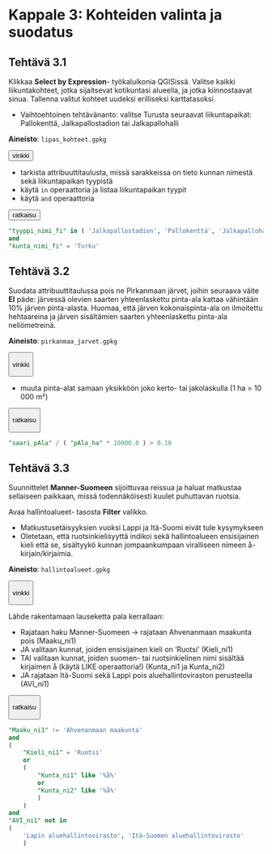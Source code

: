 # Kappale 3: Kohteiden valinta ja suodatus

## Tehtävä 3.1

Klikkaa **Select by Expression**- työkaluikonia QGISissä. Valitse kaikki liikuntakohteet, jotka sijaitsevat kotikuntasi alueella, ja jotka kiinnostaavat sinua. Tallenna valitut kohteet uudeksi erilliseksi karttatasoksi.

-   Vaihtoehtoinen tehtävänanto: valitse Turusta seuraavat liikuntapaikat: Pallokenttä, Jalkapallostadion tai Jalkapallohalli

**Aineisto**: `lipas_kohteet.gpkg`

<button onclick="toggleAnswer(this)" class="btn answer_btn">vinkki</button>

::: hidden-box
-   tarkista attribuuttitaulusta, missä sarakkeissa on tieto kunnan nimestä sekä liikuntapaikan tyypistä
-   käytä `in` operaattoria ja listaa liikuntapaikan tyypit
-   käytä `and` operaattoria
:::

<button onclick="toggleAnswer(this)" class="btn answer_btn">ratkaisu</button>

::: hidden-box
::: code-box
``` sql
"tyyppi_nimi_fi" in ( 'Jalkapallostadion', 'Pallokenttä', 'Jalkapallohalli' )
and
"kunta_nimi_fi" = 'Turku'
```
:::
:::

## Tehtävä 3.2

Suodata attribuuttitaulussa pois ne Pirkanmaan järvet, joihin seuraava väite **EI** päde: järvessä olevien saarten yhteenlaskettu pinta-ala kattaa vähintään 10% järven pinta-alasta. Huomaa, että järven kokonaispinta-ala on ilmoitettu hehtaareina ja järven sisältämien saarten yhteenlaskettu pinta-ala neliömetreinä.

**Aineisto**: `pirkanmaa_jarvet.gpkg`

<button onclick="toggleAnswer(this)" class="btn answer_btn">

vinkki

</button>

::: hidden-box
-   muuta pinta-alat samaan yksikköön joko kerto- tai jakolaskulla (1 ha = 10 000 m²)
:::

<button onclick="toggleAnswer(this)" class="btn answer_btn">

ratkaisu

</button>

::: hidden-box
::: code-box
``` sql
"saari_pAla" / ( "pAla_ha" * 10000.0 ) > 0.10
```
:::
:::

## Tehtävä 3.3

Suunnittelet **Manner-Suomeen** sijoittuvaa reissua ja haluat matkustaa sellaiseen paikkaan, missä todennäköisesti kuulet puhuttavan ruotsia.

Avaa hallintoalueet- tasosta **Filter** valikko.

-   Matkustusetäisyyksien vuoksi Lappi ja Itä-Suomi eivät tule kysymykseen
-   Oletetaan, että ruotsinkielisyyttä indikoi sekä hallintoalueen ensisijainen kieli että se, sisältyykö kunnan jompaankumpaan viralliseen nimeen å- kirjain/kirjaimia.

**Aineisto**: `hallintoalueet.gpkg`

<button onclick="toggleAnswer(this)" class="btn answer_btn">

vinkki

</button>

::: hidden-box
Lähde rakentamaan lauseketta pala kerrallaan:

-   Rajataan haku Manner-Suomeen -\> rajataan Ahvenanmaan maakunta pois (Maaku_ni1)
-   JA valitaan kunnat, joiden ensisijainen kieli on 'Ruotsi' (Kieli_ni1)
-   TAI valitaan kunnat, joiden suomen- tai ruotsinkielinen nimi sisältää kirjaimen å (käytä LIKE operaattoria!) (Kunta_ni1 ja Kunta_ni2)
-   JA rajataan Itä-Suomi sekä Lappi pois aluehallintoviraston perusteella (AVI_ni1)
:::

<button onclick="toggleAnswer(this)" class="btn answer_btn">

ratkaisu

</button>

::: hidden-box
::: code-box
``` sql
"Maaku_ni1" != 'Ahvenanmaan maakunta'
and
(
    "Kieli_ni1" = 'Ruotsi'
    or
    (
        "Kunta_ni1" like '%å%'
        or
        "Kunta_ni2" like '%å%'
        )
    )
and
"AVI_ni1" not in
(
    'Lapin aluehallintovirasto', 'Itä-Suomen aluehallintovirasto'
    )
```
:::
:::
